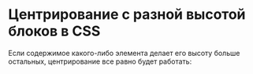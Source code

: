 # Центрирование с разной высотой блоков в CSS

Если содержимое какого-либо элемента делает его высоту больше остальных, центрирование все равно будет работать: